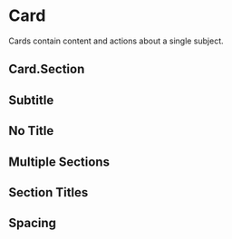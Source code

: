

<Meta title="Structure/Card" component={Card} />

# Card

Cards contain content and actions about a single subject.

<Canvas>
    <Story story={stories.Default} name="Default" />
</Canvas>

<ArgsTable story="Default" />

## Card.Section

<ArgsTable of={Card.Section} />

## Subtitle

<Canvas>
    <Story story={stories.Subtitle} />
</Canvas>

## No Title

<Canvas>
    <Story story={stories.NoTitle} />
</Canvas>

## Multiple Sections

<Canvas>
    <Story story={stories.MultipleSections} />
</Canvas>

## Section Titles

<Canvas>
    <Story story={stories.SectionTitles} />
</Canvas>

## Spacing

<Canvas>
    <Story story={stories.Spacing} />
</Canvas>
